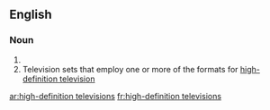 ==English==

===Noun===
{{head|en|noun plural form}}

# {{plural of|high-definition television|lang=en}}
# Television sets that employ one or more of the formats for [[high-definition television]]

[[ar:high-definition televisions]]
[[fr:high-definition televisions]]